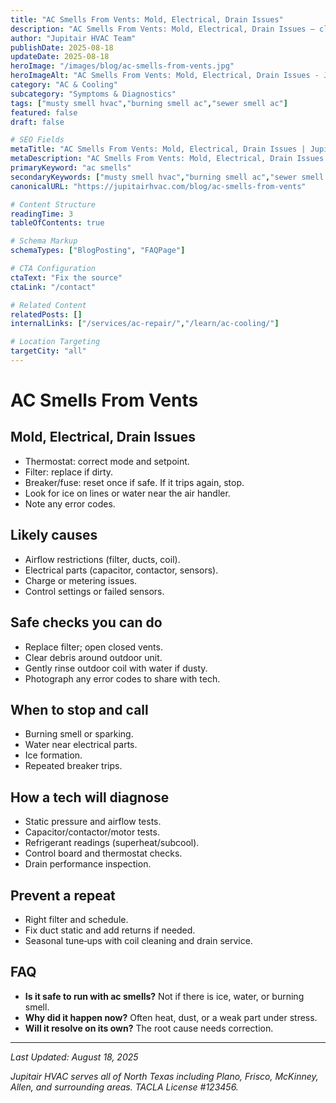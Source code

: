 ```yaml
---
title: "AC Smells From Vents: Mold, Electrical, Drain Issues"
description: "AC Smells From Vents: Mold, Electrical, Drain Issues — clear steps, practical detail, and when to call a pro in North Texas."
author: "Jupitair HVAC Team"
publishDate: 2025-08-18
updateDate: 2025-08-18
heroImage: "/images/blog/ac-smells-from-vents.jpg"
heroImageAlt: "AC Smells From Vents: Mold, Electrical, Drain Issues - Jupitair HVAC"
category: "AC & Cooling"
subcategory: "Symptoms & Diagnostics"
tags: ["musty smell hvac","burning smell ac","sewer smell ac"]
featured: false
draft: false

# SEO Fields
metaTitle: "AC Smells From Vents: Mold, Electrical, Drain Issues | Jupitair HVAC"
metaDescription: "AC Smells From Vents: Mold, Electrical, Drain Issues — clear steps, practical detail, and when to call a pro in North Texas."
primaryKeyword: "ac smells"
secondaryKeywords: ["musty smell hvac","burning smell ac","sewer smell ac"]
canonicalURL: "https://jupitairhvac.com/blog/ac-smells-from-vents"

# Content Structure
readingTime: 3
tableOfContents: true

# Schema Markup
schemaTypes: ["BlogPosting", "FAQPage"]

# CTA Configuration
ctaText: "Fix the source"
ctaLink: "/contact"

# Related Content
relatedPosts: []
internalLinks: ["/services/ac-repair/","/learn/ac-cooling/"]

# Location Targeting
targetCity: "all"
---
```



# AC Smells From Vents



## Mold, Electrical, Drain Issues
- Thermostat: correct mode and setpoint.
- Filter: replace if dirty.
- Breaker/fuse: reset once if safe. If it trips again, stop.
- Look for ice on lines or water near the air handler.
- Note any error codes.



<BlogCTA variant="inline" />
</div>

## Likely causes
- Airflow restrictions (filter, ducts, coil).
- Electrical parts (capacitor, contactor, sensors).
- Charge or metering issues.
- Control settings or failed sensors.


## Safe checks you can do
- Replace filter; open closed vents.
- Clear debris around outdoor unit.
- Gently rinse outdoor coil with water if dusty.
- Photograph any error codes to share with tech.


## When to stop and call
- Burning smell or sparking.
- Water near electrical parts.
- Ice formation.
- Repeated breaker trips.


## How a tech will diagnose
- Static pressure and airflow tests.
- Capacitor/contactor/motor tests.
- Refrigerant readings (superheat/subcool).
- Control board and thermostat checks.
- Drain performance inspection.


## Prevent a repeat
- Right filter and schedule.
- Fix duct static and add returns if needed.
- Seasonal tune‑ups with coil cleaning and drain service.


## FAQ
- **Is it safe to run with ac smells?** Not if there is ice, water, or burning smell.
- **Why did it happen now?** Often heat, dust, or a weak part under stress.
- **Will it resolve on its own?** The root cause needs correction.

---

<BlogCTA variant="end" />

*Last Updated: August 18, 2025*

*Jupitair HVAC serves all of North Texas including Plano, Frisco, McKinney, Allen, and surrounding areas. TACLA License #123456.*
